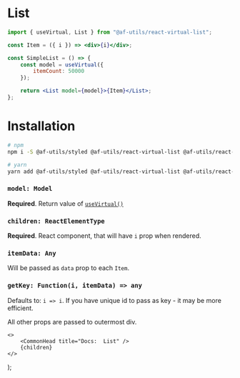 
# List

```jsx
import { useVirtual, List } from "@af-utils/react-virtual-list";

const Item = ({ i }) => <div>{i}</div>;

const SimpleList = () => {
    const model = useVirtual({
        itemCount: 50000
    });

    return <List model={model}>{Item}</List>;
};
```

# Installation

```bash
# npm
npm i -S @af-utils/styled @af-utils/react-virtual-list @af-utils/react-virtual-headless prop-types use-sync-external-store

# yarn
yarn add @af-utils/styled @af-utils/react-virtual-list @af-utils/react-virtual-headless prop-types use-sync-external-store
```

### `model: Model`

**Required**. Return value of [`useVirtual()`](/virtual/headless#usevirtual)

### `children: ReactElementType`

**Required**. React component, that will have `i` prop when rendered.

### `itemData: Any`

Will be passed as `data` prop to each `Item`.

### `getKey: Function(i, itemData) => any`

Defaults to: `i => i`. If you have unique id to pass as key - it may be more efficient.

All other props are passed to outermost div.

    <>
        <CommonHead title="Docs:  List" />
        {children}
    </>
);


